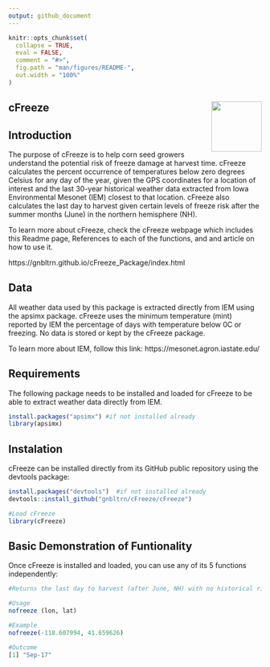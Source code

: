```yaml
---
output: github_document
---
```


<!-- README.md is generated from README.Rmd. Please edit that file -->

```r
knitr::opts_chunk$set(
  collapse = TRUE,
  eval = FALSE,
  comment = "#>",
  fig.path = "man/figures/README-",
  out.width = "100%"
)
```

## cFreeze  <img src="docs/logo.png" align="right" width="100" height="100" />

<!-- badges: start -->
<!-- badges: end --> 


## Introduction

The purpose of cFreeze is to help corn seed growers understand the potential risk of freeze damage at harvest time. cFreeze calculates the percent occurrence of temperatures below zero degrees Celsius for any day of the year, given the GPS coordinates for a location of interest and the last 30-year historical weather data extracted from Iowa Environmental Mesonet (IEM) closest to that location.  cFreeze also calculates the last day to harvest given certain levels of freeze risk after the summer months (June) in the northern hemisphere (NH).  

To learn more about cFreeze, check the cFreeze webpage which includes this Readme page, References to each of the functions, and and article on how to use it.

https://gnbltrn.github.io/cFreeze_Package/index.html


## Data

All weather data used by this package is extracted directly from IEM using the apsimx package.  cFreeze uses the minimum temperature (mint) reported by IEM the percentage of days with temperature below 0C or freezing.  No data is stored or kept by the cFreeze package.

To learn more about IEM, follow this link:
https://mesonet.agron.iastate.edu/


## Requirements

The following package needs to be installed and loaded for cFreeze to be able to extract weather data directly from IEM. 

```r
install.packages("apsimx") #if not installed already
library(apsimx)
```


## Instalation
cFreeze can be installed directly from its GitHub public repository using the devtools package:

```r

install.packages("devtools")  #if not installed already
devtools::install_github("gnbltrn/cFreeze/cFreeze")

#Load cFreeze
library(cFreeze)
```


## Basic Demonstration of Funtionality

Once cFreeze is installed and loaded, you can use any of its 5 functions independently: 

```r

#Returns the last day to harvest (after June, NH) with no historical risk of freezing.

#Usage
nofreeze (lon, lat)

#Example
nofreeze(-118.607994, 41.659626)

#Outcome
[1] "Sep-17"
```






